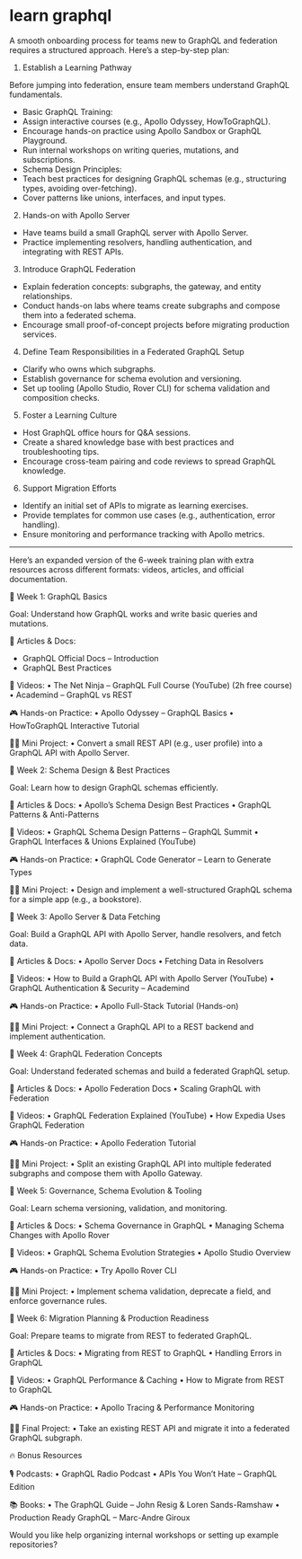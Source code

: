 # learn graphql

A smooth onboarding process for teams new to GraphQL and federation requires a structured approach. Here’s a step-by-step plan:

1. Establish a Learning Pathway

Before jumping into federation, ensure team members understand GraphQL fundamentals.
* Basic GraphQL Training:
* Assign interactive courses (e.g., Apollo Odyssey, HowToGraphQL).
* Encourage hands-on practice using Apollo Sandbox or GraphQL Playground.
* Run internal workshops on writing queries, mutations, and subscriptions.
* Schema Design Principles:
* Teach best practices for designing GraphQL schemas (e.g., structuring types, avoiding over-fetching).
* Cover patterns like unions, interfaces, and input types.

2. Hands-on with Apollo Server
* Have teams build a small GraphQL server with Apollo Server.
* Practice implementing resolvers, handling authentication, and integrating with REST APIs.

3. Introduce GraphQL Federation
* Explain federation concepts: subgraphs, the gateway, and entity relationships.
* Conduct hands-on labs where teams create subgraphs and compose them into a federated schema.
* Encourage small proof-of-concept projects before migrating production services.

4. Define Team Responsibilities in a Federated GraphQL Setup
* Clarify who owns which subgraphs.
* Establish governance for schema evolution and versioning.
* Set up tooling (Apollo Studio, Rover CLI) for schema validation and composition checks.

5. Foster a Learning Culture
* Host GraphQL office hours for Q&A sessions.
* Create a shared knowledge base with best practices and troubleshooting tips.
* Encourage cross-team pairing and code reviews to spread GraphQL knowledge.

6. Support Migration Efforts
* Identify an initial set of APIs to migrate as learning exercises.
* Provide templates for common use cases (e.g., authentication, error handling).
* Ensure monitoring and performance tracking with Apollo metrics.


---


Here’s an expanded version of the 6-week training plan with extra resources across different formats: videos, articles, and official documentation.

📅 Week 1: GraphQL Basics

Goal: Understand how GraphQL works and write basic queries and mutations.

📖 Articles & Docs:
* GraphQL Official Docs – Introduction
* GraphQL Best Practices

🎥 Videos:
	•	The Net Ninja – GraphQL Full Course (YouTube) (2h free course)
	•	Academind – GraphQL vs REST

🎮 Hands-on Practice:
	•	Apollo Odyssey – GraphQL Basics
	•	HowToGraphQL Interactive Tutorial

👨‍💻 Mini Project:
	•	Convert a small REST API (e.g., user profile) into a GraphQL API with Apollo Server.

📅 Week 2: Schema Design & Best Practices

Goal: Learn how to design GraphQL schemas efficiently.

📖 Articles & Docs:
	•	Apollo’s Schema Design Best Practices
	•	GraphQL Patterns & Anti-Patterns

🎥 Videos:
	•	GraphQL Schema Design Patterns – GraphQL Summit
	•	GraphQL Interfaces & Unions Explained (YouTube)

🎮 Hands-on Practice:
	•	GraphQL Code Generator – Learn to Generate Types

👨‍💻 Mini Project:
	•	Design and implement a well-structured GraphQL schema for a simple app (e.g., a bookstore).

📅 Week 3: Apollo Server & Data Fetching

Goal: Build a GraphQL API with Apollo Server, handle resolvers, and fetch data.

📖 Articles & Docs:
	•	Apollo Server Docs
	•	Fetching Data in Resolvers

🎥 Videos:
	•	How to Build a GraphQL API with Apollo Server (YouTube)
	•	GraphQL Authentication & Security – Academind

🎮 Hands-on Practice:
	•	Apollo Full-Stack Tutorial (Hands-on)

👨‍💻 Mini Project:
	•	Connect a GraphQL API to a REST backend and implement authentication.

📅 Week 4: GraphQL Federation Concepts

Goal: Understand federated schemas and build a federated GraphQL setup.

📖 Articles & Docs:
	•	Apollo Federation Docs
	•	Scaling GraphQL with Federation

🎥 Videos:
	•	GraphQL Federation Explained (YouTube)
	•	How Expedia Uses GraphQL Federation

🎮 Hands-on Practice:
	•	Apollo Federation Tutorial

👨‍💻 Mini Project:
	•	Split an existing GraphQL API into multiple federated subgraphs and compose them with Apollo Gateway.

📅 Week 5: Governance, Schema Evolution & Tooling

Goal: Learn schema versioning, validation, and monitoring.

📖 Articles & Docs:
	•	Schema Governance in GraphQL
	•	Managing Schema Changes with Apollo Rover

🎥 Videos:
	•	GraphQL Schema Evolution Strategies
	•	Apollo Studio Overview

🎮 Hands-on Practice:
	•	Try Apollo Rover CLI

👨‍💻 Mini Project:
	•	Implement schema validation, deprecate a field, and enforce governance rules.

📅 Week 6: Migration Planning & Production Readiness

Goal: Prepare teams to migrate from REST to federated GraphQL.

📖 Articles & Docs:
	•	Migrating from REST to GraphQL
	•	Handling Errors in GraphQL

🎥 Videos:
	•	GraphQL Performance & Caching
	•	How to Migrate from REST to GraphQL

🎮 Hands-on Practice:
	•	Apollo Tracing & Performance Monitoring

👨‍💻 Final Project:
	•	Take an existing REST API and migrate it into a federated GraphQL subgraph.

🔥 Bonus Resources

🎙️ Podcasts:
	•	GraphQL Radio Podcast
	•	APIs You Won’t Hate – GraphQL Edition

📚 Books:
	•	The GraphQL Guide – John Resig & Loren Sands-Ramshaw
	•	Production Ready GraphQL – Marc-Andre Giroux

Would you like help organizing internal workshops or setting up example repositories?
